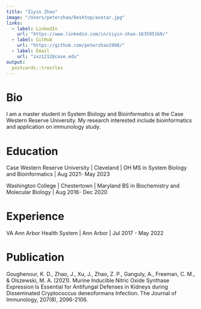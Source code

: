 ```yaml
---
title: "Ziyin Zhao"
image: "/Users/peterzhao/Desktop/avatar.jpg"
links:
  - label: LinkedIn
    url: "https://www.linkedin.com/in/ziyin-zhao-1635951b9/"
  - label: GitHub
    url: "https://github.com/peterzhao1998/"
  - label: Email
    url: "zxz1212@case.edu"
output:
  postcards::trestles
---
```


# Bio
I am a master student in System Biology and Bioinformatics at the Case Western Reserve University. My research interested include bioinformatics and application on immunology study.


# Education
Case Western Reserve University | Cleveland | OH
MS in System Biology and Bioinformatics | Aug 2021- May 2023

Washington College | Chestertown | Maryland
BS in Biochemistry and Molecular Biology | Aug 2016- Dec 2020
    
# Experience
VA Ann Arbor Health System | Ann Arbor | Jul 2017 -  May 2022

# Publication
Goughenour, K. D., Zhao, J., Xu, J., Zhao, Z. P., Ganguly, A., Freeman, C. M., & Olszewski, M. A. (2021). Murine Inducible Nitric Oxide Synthase Expression Is Essential for Antifungal Defenses in Kidneys during Disseminated Cryptococcus deneoformans Infection. The Journal of Immunology, 207(8), 2096-2106.

